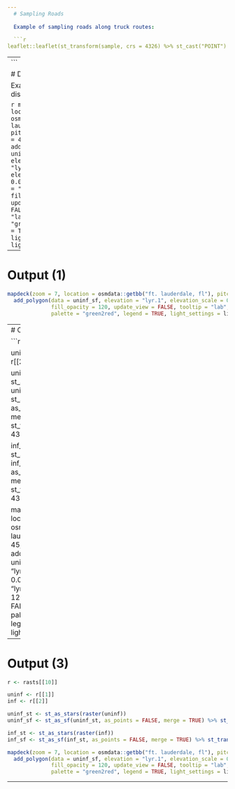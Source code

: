 ---
  # Sampling Roads
  
  Example of sampling roads along truck routes:
  
  ```{r plot-sample, echo=FALSE}
leaflet::leaflet(st_transform(sample, crs = 4326) %>% st_cast("POINT") %>% as("Spatial")) %>% leaflet.mapboxgl::addMapboxGL(style = "mapbox://styles/mapbox/outdoors-v11", accessToken = "pk.eyJ1IjoibmNzaXplbW9yZSIsImEiOiJjazVweGhua3UwYWg2M2Ryem1iazllMzQzIn0.UnEMbbyS2sg-ygD8saJqQQ", setView = FALSE) %>%  leaflet::addCircleMarkers(weight = 1, fillOpacity = 0, radius = 3) %>% leaflet::setView(-81, 27, zoom = 8)
```


---
  # Dispersal
  
  Example of early dispersal:
  
  ```{r plot-uninfected, echo=FALSE}
mapdeck(zoom = 7, location = osmdata::getbb("ft. lauderdale, fl"), pitch = 45, bearing = 40) %>%
  add_polygon(data = uninfected, elevation = "lyr.1", elevation_scale = 0.001, fill_colour = "lyr.1",
              fill_opacity = 120, update_view = FALSE, tooltip = "lab", 
              palette = "green2red", legend = TRUE, light_settings = light)
```


---

# Output (1)

```{r plot-uninfected, echo=TRUE}
mapdeck(zoom = 7, location = osmdata::getbb("ft. lauderdale, fl"), pitch = 45, bearing = 40) %>%
  add_polygon(data = uninf_sf, elevation = "lyr.1", elevation_scale = 0.001, fill_colour = "lyr.1",
              fill_opacity = 120, update_view = FALSE, tooltip = "lab", 
              palette = "green2red", legend = TRUE, light_settings = light)
```

---
# Output (2)

```{r plot-uninfected2, echo=TRUE}
r <- rasts[[5]]

uninf <- r[[1]]
inf <- r[[2]]

uninf_st <- st_as_stars(raster(uninf))
uninf_sf <- st_as_sf(uninf_st, as_points = FALSE, merge = TRUE) %>% st_transform(crs = 4326)

inf_st <- st_as_stars(raster(inf))
inf_sf <- st_as_sf(inf_st, as_points = FALSE, merge = TRUE) %>% st_transform(crs = 4326)

mapdeck(zoom = 7, location = osmdata::getbb("ft. lauderdale, fl"), pitch = 45, bearing = 40) %>%
  add_polygon(data = uninf_sf, elevation = "lyr.1", elevation_scale = 0.001, fill_colour = "lyr.1",
              fill_opacity = 120, update_view = FALSE, tooltip = "lab", 
              palette = "green2red", legend = TRUE, light_settings = light)
```



---

# Output (3)

```{r plot-uninfected3, echo=TRUE}
r <- rasts[[10]]

uninf <- r[[1]]
inf <- r[[2]]

uninf_st <- st_as_stars(raster(uninf))
uninf_sf <- st_as_sf(uninf_st, as_points = FALSE, merge = TRUE) %>% st_transform(crs = 4326)

inf_st <- st_as_stars(raster(inf))
inf_sf <- st_as_sf(inf_st, as_points = FALSE, merge = TRUE) %>% st_transform(crs = 4326)

mapdeck(zoom = 7, location = osmdata::getbb("ft. lauderdale, fl"), pitch = 45, bearing = 40) %>%
  add_polygon(data = uninf_sf, elevation = "lyr.1", elevation_scale = 0.001, fill_colour = "lyr.1",
              fill_opacity = 120, update_view = FALSE, tooltip = "lab", 
              palette = "green2red", legend = TRUE, light_settings = light)
```



---